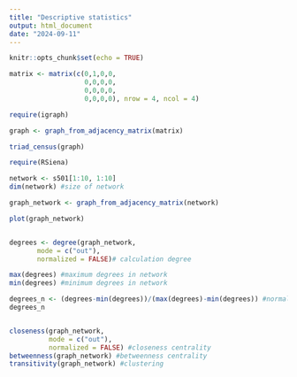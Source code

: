 ```yaml
---
title: "Descriptive statistics"
output: html_document
date: "2024-09-11"
---
```


```r
knitr::opts_chunk$set(echo = TRUE)
```

```r
matrix <- matrix(c(0,1,0,0,
                   0,0,0,0,
                   0,0,0,0,
                   0,0,0,0), nrow = 4, ncol = 4)

require(igraph)

graph <- graph_from_adjacency_matrix(matrix)

triad_census(graph)

```
```r

require(RSiena)

network <- s501[1:10, 1:10]
dim(network) #size of network

graph_network <- graph_from_adjacency_matrix(network)

plot(graph_network)


degrees <- degree(graph_network, 
       mode = c("out"),
       normalized = FALSE)# calculation degree

max(degrees) #maximum degrees in network
min(degrees) #minimum degrees in network

degrees_n <- (degrees-min(degrees))/(max(degrees)-min(degrees)) #normalised degree centrality
degrees_n


closeness(graph_network,
          mode = c("out"),
          normalized = FALSE) #closeness centrality
betweenness(graph_network) #betweenness centrality
transitivity(graph_network) #clustering

```

